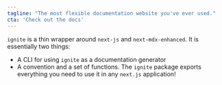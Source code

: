 ```yaml
---
tagline: "The most flexible documentation website you've ever used."
cta: 'Check out the docs'
---
```


`ignite` is a thin wrapper around `next-js` and `next-mdx-enhanced`.
It is essentially two things:

- A CLI for using `ignite` as a documentation generator
- A convention and a set of functions. The `ignite` package exports everything you need to use it in any `next.js` application!
